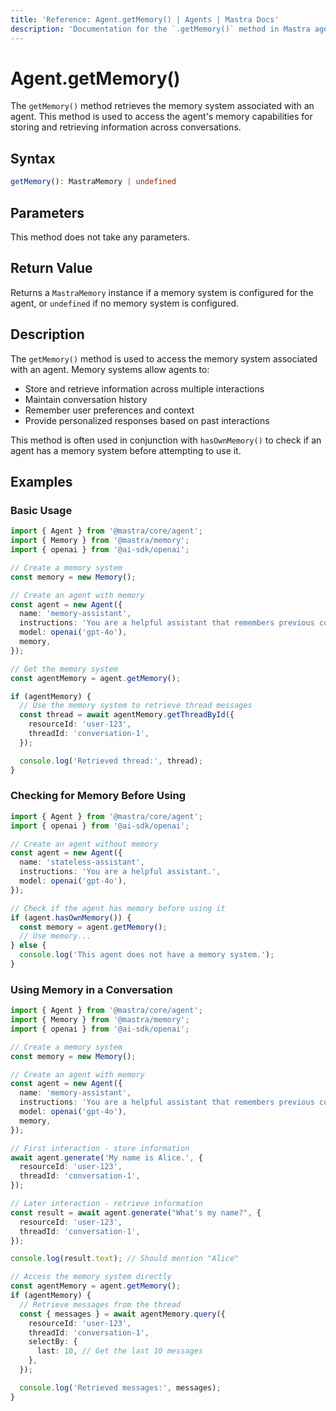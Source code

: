 ```yaml
---
title: 'Reference: Agent.getMemory() | Agents | Mastra Docs'
description: 'Documentation for the `.getMemory()` method in Mastra agents, which retrieves the memory system associated with the agent.'
---
```


# Agent.getMemory()

The `getMemory()` method retrieves the memory system associated with an agent. This method is used to access the agent's memory capabilities for storing and retrieving information across conversations.

## Syntax

```typescript
getMemory(): MastraMemory | undefined
```

## Parameters

This method does not take any parameters.

## Return Value

Returns a `MastraMemory` instance if a memory system is configured for the agent, or `undefined` if no memory system is configured.

## Description

The `getMemory()` method is used to access the memory system associated with an agent. Memory systems allow agents to:

- Store and retrieve information across multiple interactions
- Maintain conversation history
- Remember user preferences and context
- Provide personalized responses based on past interactions

This method is often used in conjunction with `hasOwnMemory()` to check if an agent has a memory system before attempting to use it.

## Examples

### Basic Usage

```typescript
import { Agent } from '@mastra/core/agent';
import { Memory } from '@mastra/memory';
import { openai } from '@ai-sdk/openai';

// Create a memory system
const memory = new Memory();

// Create an agent with memory
const agent = new Agent({
  name: 'memory-assistant',
  instructions: 'You are a helpful assistant that remembers previous conversations.',
  model: openai('gpt-4o'),
  memory,
});

// Get the memory system
const agentMemory = agent.getMemory();

if (agentMemory) {
  // Use the memory system to retrieve thread messages
  const thread = await agentMemory.getThreadById({
    resourceId: 'user-123',
    threadId: 'conversation-1',
  });

  console.log('Retrieved thread:', thread);
}
```

### Checking for Memory Before Using

```typescript
import { Agent } from '@mastra/core/agent';
import { openai } from '@ai-sdk/openai';

// Create an agent without memory
const agent = new Agent({
  name: 'stateless-assistant',
  instructions: 'You are a helpful assistant.',
  model: openai('gpt-4o'),
});

// Check if the agent has memory before using it
if (agent.hasOwnMemory()) {
  const memory = agent.getMemory();
  // Use memory...
} else {
  console.log('This agent does not have a memory system.');
}
```

### Using Memory in a Conversation

```typescript
import { Agent } from '@mastra/core/agent';
import { Memory } from '@mastra/memory';
import { openai } from '@ai-sdk/openai';

// Create a memory system
const memory = new Memory();

// Create an agent with memory
const agent = new Agent({
  name: 'memory-assistant',
  instructions: 'You are a helpful assistant that remembers previous conversations.',
  model: openai('gpt-4o'),
  memory,
});

// First interaction - store information
await agent.generate('My name is Alice.', {
  resourceId: 'user-123',
  threadId: 'conversation-1',
});

// Later interaction - retrieve information
const result = await agent.generate("What's my name?", {
  resourceId: 'user-123',
  threadId: 'conversation-1',
});

console.log(result.text); // Should mention "Alice"

// Access the memory system directly
const agentMemory = agent.getMemory();
if (agentMemory) {
  // Retrieve messages from the thread
  const { messages } = await agentMemory.query({
    resourceId: 'user-123',
    threadId: 'conversation-1',
    selectBy: {
      last: 10, // Get the last 10 messages
    },
  });

  console.log('Retrieved messages:', messages);
}
```

